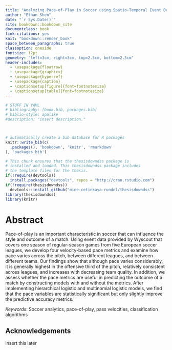 ```yaml
--- 
title: "Analyzing Pace-of-Play in Soccer using Spatio-Temporal Event Data"
author: "Ethan Shen"
date: "`r Sys.Date()`"
site: bookdown::bookdown_site
documentclass: book
link-citations: yes
knit: "bookdown::render_book"
space_between_paragraphs: true
classoption: oneside
fontsize: 12pt
geometry: "left=3cm, right=3cm, top=2.5cm, bottom=2.5cm"
header-includes:
  - \usepackage{floatrow}
  - \usepackage{graphicx}
  - \usepackage{hyperref}
  - \usepackage{caption}
  - \captionsetup[figure]{font=footnotesize}
  - \captionsetup[table]{font=footnotesize}
---
```




```r

# STUFF IN YAML 
# bibliography: [book.bib, packages.bib]
# biblio-style: apalike
#description: "insert description."



# automatically create a bib database for R packages
knitr::write_bib(c(
  .packages(), 'bookdown', 'knitr', 'rmarkdown'
), 'packages.bib')
```

```r
# This chunk ensures that the thesisdowndss package is
# installed and loaded. This thesisdowndss package includes
# the template files for the thesis.
if(!require(devtools))
  install.packages("devtools", repos = "http://cran.rstudio.com")
if(!require(thesisdowndss))
  devtools::install_github("mine-cetinkaya-rundel/thesisdowndss")
library(thesisdowndss)
library(knitr)
```

# Abstract {-}

Pace-of-play is an important characteristic in soccer that can influence the style and outcome of a match. Using event data provided by Wyscout that covers one season of regular-season games from five European soccer leagues, we develop four velocity-based pace metrics and examine how pace varies across the pitch, between different leagues, and between different teams. Our findings show that although pace varies considerably, it is generally highest in the offensive third of the pitch, relatively consistent across leagues, and increases with decreasing team quality. In addition, we assess whether the pace metrics are useful in predicting the outcome of a match by constructing models with and without the metrics. After implementing hierarchical logistic and multinomial logistic models, we find that the pace variables are statistically significant but only slightly improve the predictive accuracy metrics.

*Keywords*: Soccer analytics, pace-of-play, pass velocities, classification algorithms


## Acknowledgements {-}

insert this later 


